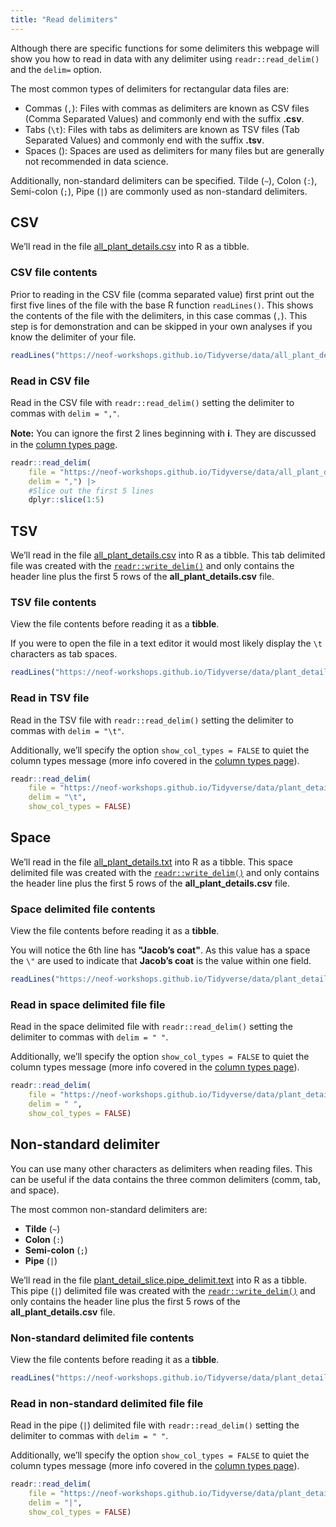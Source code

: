 ```yaml
---
title: "Read delimiters"
---
```


Although there are specific functions for some delimiters this webpage will show you how to read in data with any delimiter using `readr::read_delim()` and the `delim=` option.

The most common types of delimiters for rectangular data files are:

- Commas (`,`): Files with commas as delimiters are known as CSV files (Comma Separated Values) and commonly end with the suffix __.csv__.
- Tabs (`\t`): Files with tabs as delimiters are known as TSV files (Tab Separated Values) and commonly end with the suffix __.tsv__.
- Spaces (` `): Spaces are used as delimiters for many files but are generally not recommended in data science.

Additionally, non-standard delimiters can be specified. Tilde (`~`), Colon (`:`), Semi-colon (`;`), Pipe (`|`) are commonly used as non-standard delimiters. 

## CSV

We'll read in the file [all_plant_details.csv](https://neof-workshops.github.io/Tidyverse/data/all_plant_details.csv) into R as a tibble.

### CSV file contents

Prior to reading in the CSV file (comma separated value) first print out the first five lines of the file with the base R function `readLines()`. 
This shows the contents of the file with the delimiters, in this case commas (`,`).
This step is for demonstration and can be skipped in your own analyses if you know the delimiter of your file.

```r
readLines("https://neof-workshops.github.io/Tidyverse/data/all_plant_details.csv", n=5)
```

### Read in CSV file

Read in the CSV file with `readr::read_delim()` setting the delimiter to commas with `delim = ","`.

__Note:__ You can ignore the first 2 lines beginning with __ℹ__. They are discussed in the [column types page](/readr/column_types.qmd).

```r
readr::read_delim(
    file = "https://neof-workshops.github.io/Tidyverse/data/all_plant_details.csv",
    delim = ",") |>
    #Slice out the first 5 lines
    dplyr::slice(1:5)
```

## TSV

We'll read in the file [all_plant_details.csv](https://neof-workshops.github.io/Tidyverse/data/plant_detail_slice.tsv) into R as a tibble.
This tab delimited file was created with the [`readr::write_delim()`](/readr/write_delimiters.qmd#tab-delimited) and only contains the header line plus the first 5 rows of the __all_plant_details.csv__ file.

### TSV file contents

View the file contents before reading it as a __tibble__.

If you were to open the file in a text editor it would most likely display the `\t` characters as tab spaces.

```r
readLines("https://neof-workshops.github.io/Tidyverse/data/plant_detail_slice.tsv")
```

### Read in TSV file

Read in the TSV file with `readr::read_delim()` setting the delimiter to commas with `delim = "\t"`.

Additionally, we'll specify the option `show_col_types = FALSE` to quiet the column types message (more info covered in the [column types page](/readr/column_types.qmd)).

```r
readr::read_delim(
    file = "https://neof-workshops.github.io/Tidyverse/data/plant_detail_slice.tsv",
    delim = "\t", 
    show_col_types = FALSE)
```

## Space

We'll read in the file [all_plant_details.txt](https://neof-workshops.github.io/Tidyverse/data/plant_detail_slice.txt) into R as a tibble.
This space delimited file was created with the [`readr::write_delim()`](/readr/write_delimiters.qmd#space-delimited) and only contains the header line plus the first 5 rows of the __all_plant_details.csv__ file.

### Space delimited file contents

View the file contents before reading it as a __tibble__.

You will notice the 6th line has __\"Jacob's coat\"__. As this value has a space the `\"` are used to indicate that __Jacob's coat__ is the value within one field. 

```r
readLines("https://neof-workshops.github.io/Tidyverse/data/plant_detail_slice.txt")
```

### Read in space delimited file file

Read in the space delimited file with `readr::read_delim()` setting the delimiter to commas with `delim = " "`.

Additionally, we'll specify the option `show_col_types = FALSE` to quiet the column types message (more info covered in the [column types page](/readr/column_types.qmd)).

```r
readr::read_delim(
    file = "https://neof-workshops.github.io/Tidyverse/data/plant_detail_slice.txt",
    delim = " ", 
    show_col_types = FALSE)
```

## Non-standard delimiter

You can use many other characters as delimiters when reading files.
This can be useful if the data contains the three common delimiters (comm, tab, and space).

The most common non-standard delimiters are:

- __Tilde__ (`~`)
- __Colon__ (`:`)
- __Semi-colon__ (`;`)
- __Pipe__ (`|`)

We'll read in the file [plant_detail_slice.pipe_delimit.text](https://neof-workshops.github.io/Tidyverse/data/plant_detail_slice.txt) into R as a tibble.
This pipe (`|`) delimited file was created with the [`readr::write_delim()`](/readr/write_delimiters.qmd#non-standard-delimiters) and only contains the header line plus the first 5 rows of the __all_plant_details.csv__ file.

### Non-standard delimited file contents

View the file contents before reading it as a __tibble__.

```r
readLines("https://neof-workshops.github.io/Tidyverse/data/plant_detail_slice.pipe_delimit.text")
```

### Read in non-standard delimited file file

Read in the pipe (`|`) delimited file with `readr::read_delim()` setting the delimiter to commas with `delim = " "`.

Additionally, we'll specify the option `show_col_types = FALSE` to quiet the column types message (more info covered in the [column types page](/readr/column_types.qmd)).

```r
readr::read_delim(
    file = "https://neof-workshops.github.io/Tidyverse/data/plant_detail_slice.pipe_delimit.text",
    delim = "|", 
    show_col_types = FALSE)
```